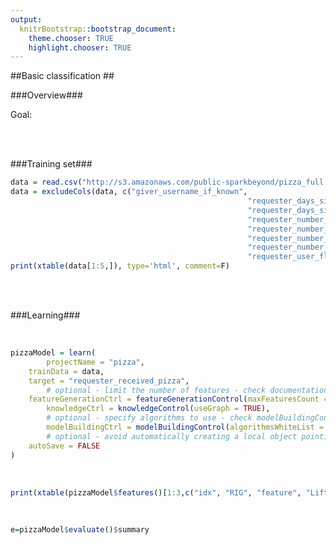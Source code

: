 ```yaml
---
output:
  knitrBootstrap::bootstrap_document:
    theme.chooser: TRUE
    highlight.chooser: TRUE
---
```


<!--
%\VignetteEngine{knitr::rmarkdown}
%\VignetteIndexEntry{basic_pizza}
%\VignetteDepends{xtable}
-->

##Basic classification ##  

###Overview###

Goal: 
<br>


<br>
<br>

###Training set###

```r
data = read.csv("http://s3.amazonaws.com/public-sparkbeyond/pizza_full.csv", stringsAsFactors = FALSE)
data = excludeCols(data, c("giver_username_if_known", 
													 "requester_days_since_first_post_on_raop_at_request",
													 "requester_days_since_first_post_on_raop_at_retrieval",
													 "requester_number_of_posts_on_raop_at_request",
													 "requester_number_of_posts_on_raop_at_retrieval",
													 "requester_number_of_comments_in_raop_at_request",
													 "requester_number_of_comments_in_raop_at_retrieval",
													 "requester_user_flair"))
print(xtable(data[1:5,]), type='html', comment=F)
```
<br>
<br>

###Learning###

<br>

```r
pizzaModel = learn(
		projectName = "pizza",
    trainData = data,
    target = "requester_received_pizza",                        
		# optional - limit the number of features - check documentation for featureGenerationControl		 
    featureGenerationCtrl = featureGenerationControl(maxFeaturesCount = 300),
		knowledgeCtrl = knowledgeControl(useGraph = TRUE),
		# optional - specify algorithms to use - check modelBuildingControl
		modelBuildingCtrl = modelBuildingControl(algorithmsWhiteList = list("RRandomForestClassifier")),  
		# optional - avoid automatically creating a local object pointing to the created model 
    autoSave = FALSE     
)
```
<br>
```r
print(xtable(pizzaModel$features()[1:3,c("idx", "RIG", "feature", "Lift.false", "Lift.true")]), type='html', comment=F) 
```
<br>
```r
e=pizzaModel$evaluate()$summary  
```